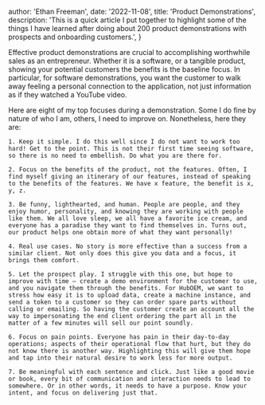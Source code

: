 
  author: 'Ethan Freeman',
  date: '2022-11-08',
  title: 'Product Demonstrations',
  description:
    'This is a quick article I put together to highlight some of the things I have learned after doing about 200 product demonstrations with prospects and onboarding customers.',
}


Effective product demonstrations are crucial to accomplishing worthwhile sales as an entrepreneur. Whether it is a software, or a tangible product, showing your potential customers the benefits is the baseline focus. In particular, for software demonstrations, you want the customer to walk away feeling a personal connection to the application, not just information as if they watched a YouTube video.

Here are eight of my top focuses during a demonstration. Some I do fine by nature of who I am, others, I need to improve on. Nonetheless, here they are:

    1. Keep it simple. I do this well since I do not want to work too hard! Get to the point. This is not their first time seeing software, so there is no need to embellish. Do what you are there for.

    2. Focus on the benefits of the product, not the features. Often, I find myself giving an itinerary of our features, instead of speaking to the benefits of the features. We have x feature, the benefit is x, y, z.

    3. Be funny, lighthearted, and human. People are people, and they enjoy humor, personality, and knowing they are working with people like them. We all love sleep, we all have a favorite ice cream, and everyone has a paradise they want to find themselves in. Turns out, our product helps one obtain more of what they want personally!

    4. Real use cases. No story is more effective than a success from a similar client. Not only does this give you data and a focus, it brings them comfort.

    5. Let the prospect play. I struggle with this one, but hope to improve with time — create a demo environment for the customer to use, and you navigate them through the benefits. For HubOEM, we want to stress how easy it is to upload data, create a machine instance, and send a token to a customer so they can order spare parts without calling or emailing. So having the customer create an account all the way to impersonating the end client ordering the part all in the matter of a few minutes will sell our point soundly.

    6. Focus on pain points. Everyone has pain in their day-to-day operations; aspects of their operational flow that hurt, but they do not know there is another way. Highlighting this will give them hope and tap into their natural desire to work less for more output.

    7. Be meaningful with each sentence and click. Just like a good movie or book, every bit of communication and interaction needs to lead to somewhere. Or in other words, it needs to have a purpose. Know your intent, and focus on delivering just that.
